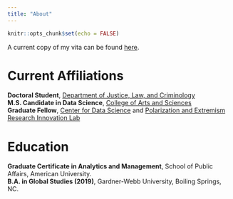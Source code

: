 ```yaml
---
title: "About"
---
```


```r
knitr::opts_chunk$set(echo = FALSE)
```

A current copy of my vita can be found [here](leap_CV.pdf).  

# Current Affiliations
**Doctoral Student**, [Department of Justice, Law, and Criminology](https://www.american.edu/spa/jlc/)  
**M.S. Candidate in Data Science**, [College of Arts and Sciences](https://www.american.edu/programs/shared/data-science/index.cfm)  
**Graduate Fellow**, [Center for Data Science](https://www.american.edu/spa/data-science/index.cfm) and [Polarization and Extremism Research Innovation Lab](https://www.american.edu/centers/university-excellence/peril.cfm)  

# Education
**Graduate Certificate in Analytics and Management**, School of Public Affairs, American University.  
**B.A. in Global Studies (2019)**, Gardner-Webb University, Boiling Springs, NC.  
